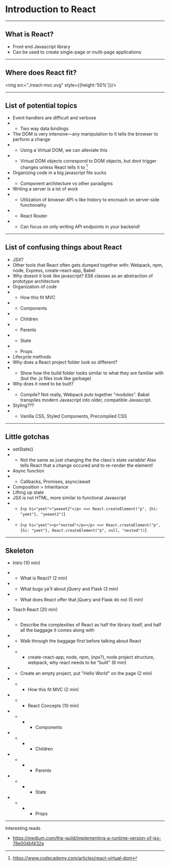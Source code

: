 
# <ReactLogo/> Introduction to React

---
## What is React?
- Front end Javascript library
- Can be used to create single-page or multi-page applications

---
## Where does React fit?

<img src="./react-mvc.svg" style={{height:'50%'}}/>

---

## List of potential topics
- Event handlers are difficult and verbose
- - Two way data bindings
- The DOM is very intensive—any manipulation to it tells the browser to perform a change
- - Using a Virtual DOM, we can alleviate this
- - Virtual DOM objects correspond to DOM objects, but dont trigger changes unless React tells it to [^1]
- Organizing code in a big javascript file sucks
- - Component architecture vs other paradigms
- Writing a server is a lot of work
- - Utilization of browser API-s like history to encroach on server-side functionality
- - React Router
- - Can focus on only writing API endpoints in your backend!

[^1]:https://www.codecademy.com/articles/react-virtual-dom

---

## List of confusing things about React
- JSX?
- Other tools that React often gets dumped together with: Webpack, npm, node, Express, create-react-app, Babel
- Why doesnt it look like javascript? ES6 classes as an abstraction of prototype architecture
- Organization of code
- - How this fit MVC
- - Components
- - Children
- - Parents
- - State
- - Props
- Lifecycle methods
- Why does a React project folder look so different?
- - Show how the build folder looks similar to what they are familiar with (but the .js files look like garbage)
- Why does it need to be built?
- - Compile? Not really, Webpack puts together "modules". Babel transpiles modern Javascript into older, compatible Javascript.
- Styling???
- - Vanilla CSS, Styled Components, Precompiled CSS


---

## Little gotchas
- setState()
- - Not the same as just changing the the class's state variable! Also tells React that a change occured and to re-render the element!
- Async function
- - Callbacks, Promises, async/await
- Composition > Inheritance
- Lifting up state
- JSX is not HTML, more similar to functional Javascript
- - {`<p hi="yeet">"yeeeet2"</p> <=> React.createElement("p", {hi: "yeet"}, "yeeeet2")`}
- - {`<p hi="yeet"><p>"nested"</p></p> <=> React.createElement("p", {hi: "yeet"}, React.createElement("p", null, "nested"))`}

---

## Skeleton
- Intro (10 min)
- - What is React? (2 min)
- - What bugs ya'll about jQuery and Flask (3 min)
- - What does React offer that jQuery and Flask do not (5 min)

- Teach React (20 min)
- - Describe the complexities of React as half the library itself, and half all the baggage it comes along with
- - Walk through the baggage first before talking about React
- - - create-react-app, node, npm, (npx?), node project structure, webpack, why react needs to be "built" (6 min)
- - Create an empty project, put "Hello World" on the page (2 min)
- - - How this fit MVC (2 min)
- - - React Concepts (10 min)
- - - - Components
- - - - Children
- - - - Parents
- - - - State
- - - - Props

---

Interesting reads
- https://medium.com/the-guild/implementing-a-runtime-version-of-jsx-78e004bf432e